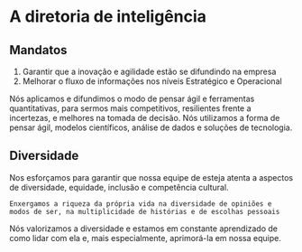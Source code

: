 # A diretoria de inteligência

## Mandatos

1.	Garantir que a inovação e agilidade estão se difundindo na empresa
2.	Melhorar o fluxo de informações nos níveis Estratégico e Operacional

Nós aplicamos e difundimos o modo de pensar ágil e ferramentas quantitativas, para sermos mais competitivos, resilientes frente a incertezas, e melhores na tomada de decisão. Nós utilizamos a forma de pensar ágil, modelos científicos, análise de dados e soluções de tecnologia.

## Diversidade

Nos esforçamos para garantir que nossa equipe de esteja atenta a aspectos de diversidade, equidade, inclusão e competência cultural. 

    Enxergamos a riqueza da própria vida na diversidade de opiniões e modos de ser, na multiplicidade de histórias e de escolhas pessoais

Nós valorizamos a diversidade e estamos em constante aprendizado de como lidar com ela e, mais especialmente, aprimorá-la em nossa equipe.

